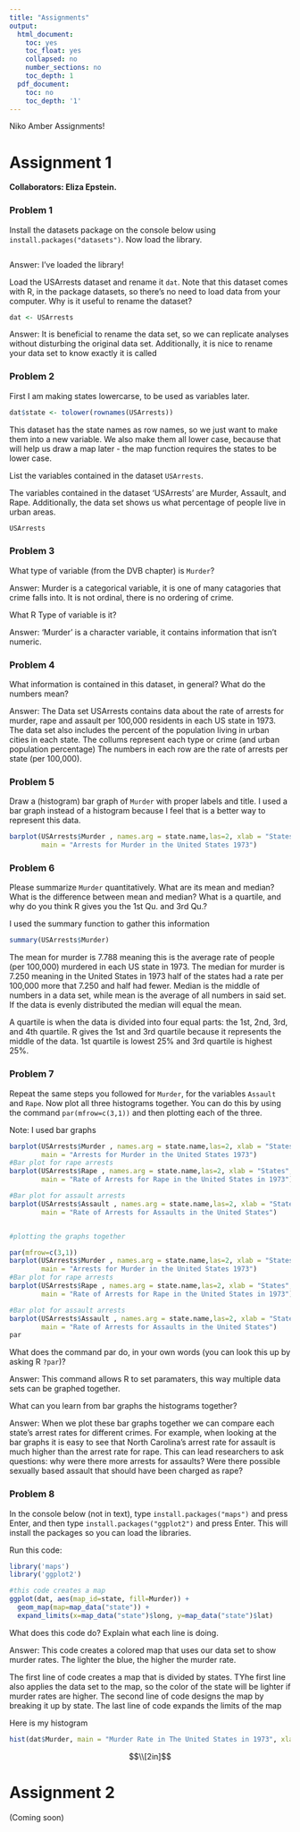 ```yaml
---
title: "Assignments"
output:
  html_document:
    toc: yes
    toc_float: yes
    collapsed: no
    number_sections: no
    toc_depth: 1
  pdf_document:
    toc: no
    toc_depth: '1'
---
```

Niko Amber Assignments!

# Assignment 1
 
**Collaborators: Eliza Epstein. **

### Problem 1 

Install the datasets package on the console below using `install.packages("datasets")`. Now load the library.

```r

```

Answer: I've loaded the library!

Load the USArrests dataset and rename it `dat`. Note that this dataset comes with R, in the package datasets, so there's no need to load data from your computer. Why is it useful to rename the dataset?

```r
dat <- USArrests
```

Answer: It is beneficial to rename the data set, so we can replicate analyses without disturbing the 
original data set. Additionally, it is nice to rename your data set to know exactly it is called

### Problem 2

First I am making states lowercarse, to be used as variables later.

```r
dat$state <- tolower(rownames(USArrests))
```

This dataset has the state names as row names, so we just want to make them into a new variable. We also make them all lower case, because that will help us draw a map later - the map function requires the states to be lower case.


List the variables contained in the dataset `USArrests`.

The variables contained in the dataset 'USArrests' are Murder, Assault, and Rape. Additionally, the data set shows us what percentage of people live in urban areas.
```r
USArrests
```

### Problem 3 

What type of variable (from the DVB chapter) is `Murder`? 

Answer: Murder is a categorical variable, it is one of many catagories that crime falls into.
It is not ordinal, there is no ordering of crime.

What R Type of variable is it?

Answer: 'Murder' is a character variable, it contains information that isn't numeric.


### Problem 4

What information is contained in this dataset, in general? What do the numbers mean? 

Answer: The Data set USArrests contains data about the rate of arrests for murder, rape and assault per 100,000 residents in each US state in 1973. The data set also includes the percent of the population living in urban cities in each state. The collums represent each type or crime (and urban population percentage) The numbers in each row are the rate of arrests per state (per 100,000).

### Problem 5

Draw a (histogram) bar graph of `Murder` with proper labels and title.
I used a bar graph instead of a histogram because I feel that is a better way to represent this data.

```r
barplot(USArrests$Murder , names.arg = state.name,las=2, xlab = "States", ylab = "Rate of Murder Arrests per 100,000 people",
        main = "Arrests for Murder in the United States 1973")
```

### Problem 6

Please summarize `Murder` quantitatively. What are its mean and median? What is the difference between mean and median? What is a quartile, and why do you think R gives you the 1st Qu. and 3rd Qu.?

I used the summary function to gather this information 

```r
summary(USArrests$Murder)
```

The mean for murder is 7.788 meaning this is the average rate of people (per 100,000) murdered in each US state in 1973. The median for murder is 7.250 meaning in the United States in 1973 half of the states had a rate per 100,000 more that 7.250 and half had fewer. Median is the middle of numbers in a data set, while mean is the average of all numbers in said set. If the data is evenly distributed the median will equal the mean.

A quartile is when the data is divided into four equal parts: the 1st, 2nd, 3rd, and 4th quartile. R gives the 1st and 3rd quartile because it represents the middle of the data. 1st quartile is lowest 25% and 3rd quartile is highest 25%.

### Problem 7

Repeat the same steps you followed for `Murder`, for the variables `Assault` and `Rape`. Now plot all three histograms together. You can do this by using the command `par(mfrow=c(3,1))` and then plotting each of the three. 

Note: I used bar graphs

```r
barplot(USArrests$Murder , names.arg = state.name,las=2, xlab = "States", ylab = "Rate of Murder Arrests per 100,000 people",
        main = "Arrests for Murder in the United States 1973")
#Bar plot for rape arrests
barplot(USArrests$Rape , names.arg = state.name,las=2, xlab = "States", ylab = "Rate of Arrests for Rapes per 100,000 people",
        main = "Rate of Arrests for Rape in the United States in 1973")

#Bar plot for assault arrests
barplot(USArrests$Assault , names.arg = state.name,las=2, xlab = "States", ylab = "Rate of Arrests for Assault per 100,000",
        main = "Rate of Arrests for Assaults in the United States")


#plotting the graphs together

par(mfrow=c(3,1)) 
barplot(USArrests$Murder , names.arg = state.name,las=2, xlab = "States", ylab = "Rate of Murder Arrests per 100,000 people",
        main = "Arrests for Murder in the United States 1973")
#Bar plot for rape arrests
barplot(USArrests$Rape , names.arg = state.name,las=2, xlab = "States", ylab = "Rate of Arrests for Rapes per 100,000 people",
        main = "Rate of Arrests for Rape in the United States in 1973")

#Bar plot for assault arrests
barplot(USArrests$Assault , names.arg = state.name,las=2, xlab = "States", ylab = "Rate of Arrests for Assault per 100,000",
        main = "Rate of Arrests for Assaults in the United States")
par
```

What does the command par do, in your own words (you can look this up by asking R `?par`)?

Answer: This command allows R to set paramaters, this way multiple data sets can be graphed together.

What can you learn from bar graphs the histograms together?

Answer: When we plot these bar graphs together we can compare each state's arrest rates for different crimes. For example, when looking at the bar graphs it is easy to see that North Carolina's arrest rate for assault is much higher than the arrest rate for rape. This can lead researchers to ask questions: why were there more arrests for assaults? Were there possible sexually based assault that should have been charged as rape?
  
### Problem 8

In the console below (not in text), type `install.packages("maps")` and press Enter, and then type `install.packages("ggplot2")` and press Enter. This will install the packages so you can load the libraries.

Run this code:

```r
library('maps') 
library('ggplot2') 

#this code creates a map
ggplot(dat, aes(map_id=state, fill=Murder)) + 
  geom_map(map=map_data("state")) + 
  expand_limits(x=map_data("state")$long, y=map_data("state")$lat)
```

What does this code do? Explain what each line is doing.

Answer: This code creates a colored map that uses our data set to show murder rates. The lighter the blue, the higher the murder rate. 

The first line of code creates a map that is divided by states. TYhe first line also applies the data set to the map, so the color of the state will be lighter if murder rates are higher. The second line of code designs the map by breaking it up by state. The last line of code expands the limits of the map

Here is my histogram

```r
hist(dat$Murder, main = "Murder Rate in The United States in 1973", xlab = "Murder Rate", ylab = "Frequency"   )
```

$$\\[2in]$$




# Assignment 2 

(Coming soon)